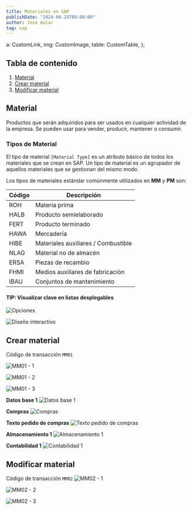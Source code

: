 ```yaml
---
title: Materiales en SAP
publishDate: "2024-06-25T00:00:00"
author: José Aular
tag: sap
---
```


  a: CustomLink,
  img: CustomImage,
  table: CustomTable,
};

## Tabla de contenido

1.  [Material](/blog/sap-materiales#material)
2.  [Crear material](/blog/sap-materiales#crear-material)
3.  [Modificar material](/blog/sap-materiales#modificar-material)

## Material

Productos que serán adquiridos para ser usados en cualquier actividad de la
empresa. Se pueden usar para vender, producir, mantener o consumir.

### Tipos de Material

El tipo de material `[Material Type]` es un atributo básico de todos los materiales que se crean
en SAP. Un tipo de material es un agrupador de aquellos materiales que se gestionan
del mismo modo.

Los tipos de materiales estándar comúnmente utilizados en **MM** y **PM** son:

| Código | Descripción                         |
| ------ | ----------------------------------- |
| ROH    | Materia prima                       |
| HALB   | Producto semielaborado              |
| FERT   | Producto terminado                  |
| HAWA   | Mercadería                          |
| HIBE   | Materiales auxiliares / Combustible |
| NLAG   | Material no de almacén              |
| ERSA   | Piezas de recambio                  |
| FHMI   | Medios auxiliares de fabricación    |
| IBAU   | Conjuntos de mantenimiento          |

#### TIP: Visualizar clave en listas desplegables

![Opciones](https://res.cloudinary.com/jaular/image/upload/v1719430837/blog/sap-materiales/gui1_qvtphk.png "Opciones")

![Diseño interactivo](https://res.cloudinary.com/jaular/image/upload/v1719430266/blog/sap-materiales/gui2_kzpqsk.png "Diseño interactivo")

## Crear material

Código de transacción `MM01`

![MM01 - 1](https://res.cloudinary.com/jaular/image/upload/v1719430385/blog/sap-materiales/mm01-1_mswo8q.png "MM01 - 1")

![MM01 - 2](https://res.cloudinary.com/jaular/image/upload/v1719430501/blog/sap-materiales/mm01-2_dbzkpc.png "MM01 - 2")

![MM01 - 3](https://res.cloudinary.com/jaular/image/upload/v1719430578/blog/sap-materiales/mm01-3_qhz2ou.png "MM01 - 3")

**Datos base 1**
![Datos base 1](https://res.cloudinary.com/jaular/image/upload/v1719430750/blog/sap-materiales/mm01-4_ptkjb6.png "Datos base 1")

**Compras**
![Compras](https://res.cloudinary.com/jaular/image/upload/v1719431111/blog/sap-materiales/mm01-5_tmaadt.png "Compras")

**Texto pedido de compras**
![Texto pedido de compras](https://res.cloudinary.com/jaular/image/upload/v1719431501/blog/sap-materiales/mm01-6_pw5ldo.png "Texto pedido de compras")

**Almacenamiento 1**
![Almacenamiento 1](https://res.cloudinary.com/jaular/image/upload/v1719435216/blog/sap-materiales/mm01-7_utf9ej.png "Almacenamiento 1")

**Contabilidad 1**
![Contabilidad 1](https://res.cloudinary.com/jaular/image/upload/v1719432670/blog/sap-materiales/mm01-8_iyds1v.png "Contabilidad 1")

## Modificar material

Código de transacción `MM02`
![MM02 - 1](https://res.cloudinary.com/jaular/image/upload/v1719433327/blog/sap-materiales/mm02-1_sp6pt1.png "MM02 - 1")

![MM02 - 2](https://res.cloudinary.com/jaular/image/upload/v1719433326/blog/sap-materiales/mm02-2_kdgtu9.png "MM02 - 2")

![MM02 - 3](https://res.cloudinary.com/jaular/image/upload/v1719433568/blog/sap-materiales/mm02-3_iqi0no.png "MM02 - 3")
